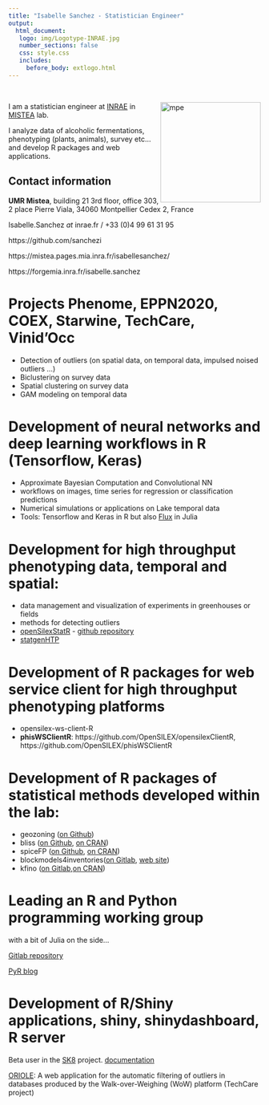 ```yaml
---
title: "Isabelle Sanchez - Statistician Engineer"
output: 
  html_document:
   logo: img/Logotype-INRAE.jpg
   number_sections: false
   css: style.css
   includes:
     before_body: extlogo.html
---
```


<br>
  

<img src="img/photo_pro_is.PNG" alt="mpe" width = "200px" align="right"> </img>
 

I am a statistician engineer at [INRAE](https://www.inrae.fr/) in [MISTEA](https://www6.montpellier.inrae.fr/mistea/) lab. 

I analyze data of alcoholic fermentations, phenotyping (plants, animals), survey etc... and develop R packages and web applications.

## Contact information

**UMR Mistea**, building 21 3rd floor, office 303, 2 place Pierre Viala, 34060 Montpellier Cedex 2, France

Isabelle.Sanchez _at_ inrae.fr / +33 (0)4 99 61 31 95
    
https://github.com/sanchezi

https://mistea.pages.mia.inra.fr/isabellesanchez/

https://forgemia.inra.fr/isabelle.sanchez

# Projects Phenome, EPPN2020, COEX, Starwine, TechCare, Vinid'Occ

* Detection of outliers (on spatial data, on temporal data, impulsed noised outliers ...)
* Biclustering on survey data
* Spatial clustering on survey data
* GAM modeling on temporal data

# Development of neural networks and deep learning workflows in R (Tensorflow, Keras)

* Approximate Bayesian Computation and Convolutional NN
* workflows on images, time series for regression or classification predictions
* Numerical simulations or applications on Lake temporal data
* Tools: Tensorflow and Keras in R but also [Flux](https://fluxml.ai/Flux.jl/stable/) in Julia

# Development for high throughput phenotyping data, temporal and spatial:

* data management and visualization of experiments in greenhouses or fields
* methods for detecting outliers
* [openSilexStatR](https://sanchezi.github.io/openSilexStatR/) - [github repository](https://github.com/sanchezi/openSilexStatR)
* [statgenHTP](https://CRAN.R-project.org/package=statgenHTP)

# Development of R packages for web service client for high throughput phenotyping platforms

* opensilex-ws-client-R
* **phisWSClientR**: https://github.com/OpenSILEX/opensilexClientR, https://github.com/OpenSILEX/phisWSClientR

# Development of R packages of statistical methods developed within the lab:

* geozoning ([on Github](https://github.com/hazaeljones/geozoning))
* bliss ([on Github](https://github.com/pmgrollemund/bliss), [on CRAN](https://CRAN.R-project.org/package=bliss))
* spiceFP ([on Github](https://github.com/giraultg/SpiceFP), [on CRAN](https://CRAN.R-project.org/package=SpiceFP))
* blockmodels4inventories([on Gitlab](https://forgemia.inra.fr/nicolas.verzelen/blockmodels4inventories), [web site](https://nicolas.verzelen.pages.mia.inra.fr/blockmodels4inventories/))
* kfino ([on Gitlab](https://forgemia.inra.fr/isabelle.sanchez/kfino),[on CRAN](https://cran.r-project.org/package=kfino))

# Leading an R and Python programming working group

with a bit of Julia on the side...

[Gitlab repository](https://forgemia.inra.fr/gdtpyr/gdt_pyr)

[PyR blog](https://gdtpyr.pages.mia.inra.fr/blog/)

# Development of R/Shiny applications, shiny, shinydashboard, R server

Beta user in the [SK8](https://sk8.inrae.fr/) project. [documentation](https://docs.sk8.inrae.fr/)

[ORIOLE](https://oriole.sk8.inrae.fr/): A web application for the automatic filtering of outliers in databases produced by the Walk-over-Weighing (WoW) platform (TechCare project)
